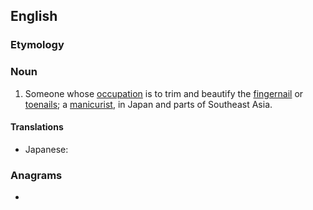 ==English==

===Etymology===
{{suffix|en|nail|ist}}

===Noun===
{{en-noun}}

# {{lb|en|rare}} Someone whose [[occupation]] is to trim and beautify the [[fingernail]] or [[toenail]]s; a [[manicurist]], in Japan and parts of Southeast Asia.

====Translations====
{{trans-top|someone whose occupation is to trim nails}}
* Japanese: {{t|ja|ネイリスト|tr=nearisuto}}
{{trans-mid}}
{{trans-bottom}}

===Anagrams===
* {{anagrams|en|Saintil|intails|nails it}}